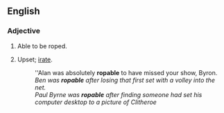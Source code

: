 ==English==

===Adjective===
{{en-adj}}

# {{alternative spelling of|ropeable}} Able to be roped.
# {{idiom|Australian}} Upset; [[irate]].
#: ''Alan was absolutely '''ropable''' to have missed your show, Byron.
#: ''Ben was '''ropable''' after losing that first set with a volley into the net.''
#: ''Paul Byrne was '''ropable''' after finding someone had set his computer desktop to a picture of Clitheroe''